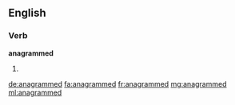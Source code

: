 ==English==

===Verb===
'''anagrammed'''

# {{en-past of|anagram}}

[[de:anagrammed]]
[[fa:anagrammed]]
[[fr:anagrammed]]
[[mg:anagrammed]]
[[ml:anagrammed]]